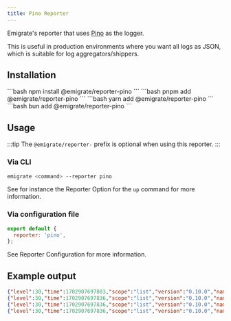 ```yaml
---
title: Pino Reporter
---
```



Emigrate's reporter that uses [Pino](https://getpino.io/#/) as the logger.

This is useful in production environments where you want all logs as JSON, which is suitable for log aggregators/shippers.

## Installation

<Tabs>
  <TabItem label="npm">
    ```bash
    npm install @emigrate/reporter-pino
    ```
  </TabItem>
  <TabItem label="pnpm">
    ```bash
    pnpm add @emigrate/reporter-pino
    ```
  </TabItem>
  <TabItem label="yarn">
    ```bash
    yarn add @emigrate/reporter-pino
    ```
  </TabItem>
  <TabItem label="bun">
    ```bash
    bun add @emigrate/reporter-pino
    ```
  </TabItem>
</Tabs>

## Usage

:::tip
The `@emigrate/reporter-` prefix is optional when using this reporter.
:::

### Via CLI

```bash
emigrate <command> --reporter pino
```

See for instance the <Link href="/commands/up/#-r---reporter-name">Reporter Option</Link> for the `up` command for more information.

### Via configuration file

```js title="emigrate.config.js" {2}
export default {
  reporter: 'pino',
};
```

See <Link href="/reference/configuration/#reporter">Reporter Configuration</Link> for more information.

## Example output

```json
{"level":30,"time":1702907697803,"scope":"list","version":"0.10.0","name":"emigrate","parameters":{"cwd":"/your/project/dir","dry":false,"directory":"migration-folder"},"msg":"Emigrate \"list\" initialized"}
{"level":30,"time":1702907697836,"scope":"list","version":"0.10.0","name":"emigrate","migrationCount":1,"msg":"1 pending migrations to run"}
{"level":30,"time":1702907697836,"scope":"list","version":"0.10.0","name":"emigrate","migration":"migration-folder/20231218135441244_create_some_table.sql","msg":"20231218135441244_create_some_table.sql (pending)"}
{"level":30,"time":1702907697836,"scope":"list","version":"0.10.0","name":"emigrate","result":{"failed":0,"done":0,"skipped":0,"pending":1,"total":1},"msg":"Emigrate \"list\" finished successfully"}
```
